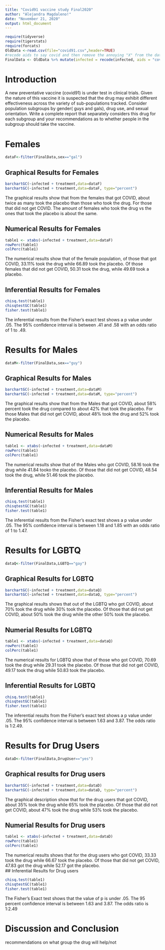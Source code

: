 ```yaml
---
title: "Covid91 vaccine study Final2020"
author: "Alejandra Magdaleno!"
date: "November 21, 2020"
output: html_document
---
```


```r
require(tidyverse)
require(tigerstats)
require(forcats)
OldData <-read.csv(file="covid91.csv",header=TRUE)
#recode aids to say covid and then remove the annoying "X" from the dataframe
FinalData <- OldData %>% mutate(infected = recode(infected, aids = "covid", none = "OK" )) %>% select(-one_of("X"))
```

# Introduction

<!--In this section you explain what you are trying to show.  Where did the data come from?  What is the research or other question you are trying to answer?.  If you skimp in this section expect to be marked down in your grade. Paint a picture of the project a couple of paragraphs is expected!-->

A new  preventative vaccine (covid91) is under test in clinical trials. Given the nature of this vaccine it is suspected that the drug may exhibit different effectiveness across the variety of sub-populations tracked. Consider population subgroups by gender( guys and gals), drug use, and sexual orientation. Write a complete report that separately considers this drug for each subgroup and your recommendations as to whether people in the subgroup should take the vaccine.

# Females

```r
dataF<-filter(FinalData,sex=="gal")

```

## Graphical Results for Females

```r
barchartGC(~infected + treatment,data=dataF)
barchartGC(~infected + treatment,data=dataF, type="percent")

```

The graphical results show that from the females that got COVID, about twice as many took the placebo than those who took the drug. For those that did not get COVID.  The amount of females who took the drug vs the ones that took the placebo is about the same.  

## Numerical Results for Females

```r
table1 <- xtabs(~infected + treatment,data=dataF)
rowPerc(table1)
colPerc(table1)
```

The numerical results show that of the female population, of those that got COVID, 33.11% took the drug while 66.89 took the placebo. Of those females that did not get COVID, 50.31 took the drug, while 49.69 took a placebo.  

<!--Decide on your methods:  use "variable analysis" or other appropriate descriptors.  Make sure to choose at least one graphical method and at least one numerical method. Discuss what data manipulations may be needed for example subsetting or other binning procedures and what sort of graphical displays and inferential tools will be used!-->

## Inferential Results for Females

```r
chisq.test(table1)
chisqtestGC(table1)
fisher.test(table1)
```

The inferential results from the Fisher's exact test shows a p value under .05.  The 95% confidence interval is between .41 and .58 with an odds ratio of 1 to .49. 

<!--Divide this section into two sub-sections:  One for your descriptive  results and one for your inferential results.!-->

# Results for Males

```r
dataM<-filter(FinalData,sex=="guy")

```

## Graphical Results for Males

```r
barchartGC(~infected + treatment,data=dataM)
barchartGC(~infected + treatment,data=dataM, type="percent")

```

The graphical results show that from the Males that got COVID, about 58% percent took the drug compared to about 42% that took the placebo.   For those Males that did not get COVID, about 48% took the drug and 52% took the placebo.

## Numerical Results for Males

```r
table1 <- xtabs(~infected + treatment,data=dataM)
rowPerc(table1)
colPerc(table1)
```

The numerical results show that of the Males who got COVID, 58.16 took the drug while 41.84 tooko the placebo.  Of those that did not get COVID, 48.54 took the drug, while 51.46 took the placebo.

## Inferential Results for Males

```r
chisq.test(table1)
chisqtestGC(table1)
fisher.test(table1)
```

The inferential results from the Fisher's exact test shows a p value under .05.  The 95% confidence interval is between 1.18 and 1.85 with an odds ratio of 1 to 1.47. 

# Results for LGBTQ

```r
dataQ<-filter(FinalData,LGBTQ=="gay")

```

## Graphical Results for LGBTQ

```r
barchartGC(~infected + treatment,data=dataQ)
barchartGC(~infected + treatment,data=dataQ, type="percent")

```

The graphical results shows that out of the LGBTQ who got COVID, about 70% took the drug while 30% took the placebo.  Of those that did not get COVID, about 50% took the drug while the other 50% took the placebo.  

## Numerial Results for LGBTQ

```r
table1 <- xtabs(~infected + treatment,data=dataQ)
rowPerc(table1)
colPerc(table1)
```

The numerical results for LGBTQ show that of those who got COVID, 70.69 took the drug while 29.31 took the placebo.  Of those that did not get COVID, 49.17 took the drug while 50.83 took the placebo.  

## Inferential Results for LGBTQ

```r
chisq.test(table1)
chisqtestGC(table1)
fisher.test(table1)
```

The inferential results from the Fisher's exact test shows a p value under .05.  The 95% confidence interval is between 1.63 and 3.87.  The odds ratio is 1:2.49.

# Results for Drug Users

```r
dataD<-filter(FinalData,DrugUser=="yes")

```

## Graphical results for Drug users

```r
barchartGC(~infected + treatment,data=dataD)
barchartGC(~infected + treatment,data=dataD, type="percent")

```

The graphical description show that for the drug users that got COVID, about 35% took the drug while 65% took the placebo.  Of those that did not get COVID, about 47% took the drug while 53% took the placebo.  

## Numerial Results for Drug users

```r
table1 <- xtabs(~infected + treatment,data=dataD)
rowPerc(table1)
colPerc(table1)
```
The numerical results shows that for the drug users who got COVID, 33.33 took the drug while 66.67 took the placebo.  Of those that did not get COVID, 47.83 got the drug while 52.17 got the placebo.  
## Inferential Results for Drug users

```r
chisq.test(table1)
chisqtestGC(table1)
fisher.test(table1)
```

The Fisher's Exact test shows that the value of p is under .05.  The 95 percent confidence interval is between 1.63 and 3.87.  The odds ratio is 1:2.49

# Discussion and Conclusion

recommendations on what group the drug will help/not 

<!--Discussion and conclusion here.  If you found a relationship be sure to consider whether the relationship occurs because one of the variavbles causes the other, or whether they perhasps are related for some other reason.  Watch the chapter 6 videos from the GeorgeTown videos collection.!-->
